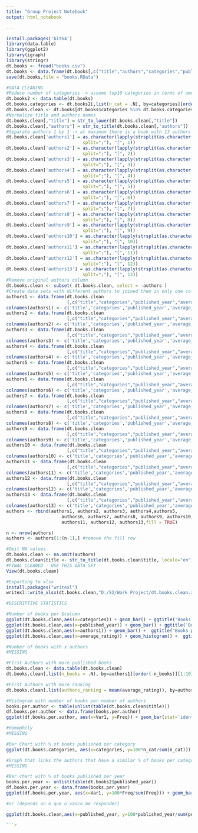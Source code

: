 ```yaml
---
title: "Group Project Notebook"
output: html_notebook

---
```


```r
install.packages('bit64')
library(data.table)
library(ggplot2)
library(igraph)
library(stringr)
dt.books <- fread("books.csv")
dt.books <- data.frame(dt.books[,c("title","authors","categories","published_year","average_rating")])
save(dt.books,file = "books.RData")
```

```r
#DATA CLEANING
#Reduce number of categories -> assume top10 categories in terms of amount of books published
dt.books2 <- data.table(dt.books)
dt.books.categories <- dt.books2[,list(n_cat = .N), by=categories][order(-n_cat)][1:10]
dt.books.clean <- dt.books[dt.books$categories %in% dt.books.categories[,categories],]
#Normalize title and authors names
dt.books.clean[,"title"] = str_to_lower(dt.books.clean[,"title"])
dt.books.clean[,"authors"] = str_to_title(dt.books.clean[,"authors"])
#Separate authors 1 by 1 -> at maximum there is a book with 13 authors
dt.books.clean['authors1'] = as.character(lapply(strsplit(as.character(dt.books.clean[,"authors"]), 
                             split=";"), "[", 1))
dt.books.clean['authors2'] = as.character(lapply(strsplit(as.character(dt.books.clean[,"authors"]), 
                             split=";"), "[", 2))
dt.books.clean['authors3'] = as.character(lapply(strsplit(as.character(dt.books.clean[,"authors"]), 
                             split=";"), "[", 3))
dt.books.clean['authors4'] = as.character(lapply(strsplit(as.character(dt.books.clean[,"authors"]), 
                             split=";"), "[", 4))
dt.books.clean['authors5'] = as.character(lapply(strsplit(as.character(dt.books.clean[,"authors"]), 
                             split=";"), "[", 5))
dt.books.clean['authors6'] = as.character(lapply(strsplit(as.character(dt.books.clean[,"authors"]), 
                             split=";"), "[", 6))
dt.books.clean['authors7'] = as.character(lapply(strsplit(as.character(dt.books.clean[,"authors"]), 
                             split=";"), "[", 7))
dt.books.clean['authors8'] = as.character(lapply(strsplit(as.character(dt.books.clean[,"authors"]), 
                             split=";"), "[", 8))
dt.books.clean['authors9'] = as.character(lapply(strsplit(as.character(dt.books.clean[,"authors"]), 
                             split=";"), "[", 9))
dt.books.clean['authors10'] = as.character(lapply(strsplit(as.character(dt.books.clean[,"authors"]), 
                             split=";"), "[", 10))
dt.books.clean['authors11'] = as.character(lapply(strsplit(as.character(dt.books.clean[,"authors"]), 
                             split=";"), "[", 11))
dt.books.clean['authors12'] = as.character(lapply(strsplit(as.character(dt.books.clean[,"authors"]), 
                             split=";"), "[", 12))
dt.books.clean['authors13'] = as.character(lapply(strsplit(as.character(dt.books.clean[,"authors"]), 
                             split=";"), "[", 13))
#Remove original authors column
dt.books.clean <- subset( dt.books.clean, select = -authors )
#Create data sets with different authors to joined them in only one column
authors1 <- data.frame(dt.books.clean
                       [,c("title","categories","published_year","average_rating","authors1")])
colnames(authors1) <- c('title','categories','published_year','average_rating','authors')
authors2 <- data.frame(dt.books.clean
                       [,c("title","categories","published_year","average_rating","authors2")])
colnames(authors2) <- c('title','categories','published_year','average_rating','authors')
authors3 <- data.frame(dt.books.clean
                       [,c("title","categories","published_year","average_rating","authors3")])
colnames(authors3) <- c('title','categories','published_year','average_rating','authors')
authors4 <- data.frame(dt.books.clean
                       [,c("title","categories","published_year","average_rating","authors4")])
colnames(authors4) <- c('title','categories','published_year','average_rating','authors')
authors5 <- data.frame(dt.books.clean
                       [,c("title","categories","published_year","average_rating","authors5")])
colnames(authors5) <- c('title','categories','published_year','average_rating','authors')
authors6 <- data.frame(dt.books.clean
                       [,c("title","categories","published_year","average_rating","authors6")])
colnames(authors6) <- c('title','categories','published_year','average_rating','authors')
authors7 <- data.frame(dt.books.clean
                       [,c("title","categories","published_year","average_rating","authors7")])
colnames(authors7) <- c('title','categories','published_year','average_rating','authors')
authors8 <- data.frame(dt.books.clean
                       [,c("title","categories","published_year","average_rating","authors8")])
colnames(authors8) <- c('title','categories','published_year','average_rating','authors')
authors9 <- data.frame(dt.books.clean
                       [,c("title","categories","published_year","average_rating","authors9")])
colnames(authors9) <- c('title','categories','published_year','average_rating','authors')
authors10 <- data.frame(dt.books.clean
                       [,c("title","categories","published_year","average_rating","authors10")])
colnames(authors10) <- c('title','categories','published_year','average_rating','authors')
authors11 <- data.frame(dt.books.clean
                       [,c("title","categories","published_year","average_rating","authors11")])
colnames(authors11) <- c('title','categories','published_year','average_rating','authors')
authors12 <- data.frame(dt.books.clean
                       [,c("title","categories","published_year","average_rating","authors12")])
colnames(authors12) <- c('title','categories','published_year','average_rating','authors')
authors13 <- data.frame(dt.books.clean
                       [,c("title","categories","published_year","average_rating","authors13")])
colnames(authors13) <- c('title','categories','published_year','average_rating','authors')
authors <- rbind(authors1, authors2, authors3, authors4,authors5,
                     authors6, authors7, authors8, authors9, authors10,
                     authors11, authors12, authors13,fill = TRUE)

n <- nrow(authors)
authors <- authors[1:(n-1),] #remove the fill row

#Omit NA values
dt.books.clean <- na.omit(authors)
dt.books.clean$title <- str_to_title(dt.books.clean$title, locale="en")
#FINAL CLEANED - USE THIS DATA SET
View(dt.books.clean)

#Exporting to xlsx
install.packages("writexl")
writexl::write_xlsx(dt.books.clean,"D:/S2/Work Project/dt.books.clean.xlsx")

```

```r
#DESCRIPTIVE STATISTICS

#Number of books per $column
ggplot(dt.books.clean,aes(x=categories)) + geom_bar() + ggtitle('Books per Category')
ggplot(dt.books.clean,aes(x=published_year)) + geom_bar() + ggtitle('Books Published per Year')
ggplot(dt.books.clean,aes(x=authors1)) + geom_bar() +  ggtitle('Books per First Author')
ggplot(dt.books.clean,aes(x=average_rating)) + geom_histogram() +  ggtitle('Books per Ranking')

#Number of books with x authors
#MISSING

#First Authors with more published books
dt.books.clean <- data.table(dt.books.clean)
dt.books.clean[,list(n_books = .N), by=authors1][order(-n_books)][1:10]

#First Authors with more ranking
dt.books.clean[,list(authors_ranking = mean(average_rating)), by=authors1][order(-authors_ranking)][1:10]

#Histogram with number of books per number of authors
books.per.author <- table(unlist(table(dt.books.clean$title)))
df.books.per.author <- data.frame(books.per.author)
ggplot(df.books.per.author, aes(x=Var1, y=Freq)) + geom_bar(stat='identity') + ggtitle('Number of Books per Number of Authors') + xlab('Number of Authors') + ylab('Number of Books')

#Homophily
#MISSING

#Bar Chart with % of books published per category
ggplot(dt.books.categories, aes(x=categories, y=100*n_cat/sum(n_cat))) + geom_bar(stat='identity') + ggtitle('% of Books per Category') + xlab('Categories') + ylab('% of Total Books')

#Graph that links the authors that have a similar % of books per category published with them
#MISSING

#Bar chart with % of books published per year
books.per.year <- unlist(table(dt.books2$published_year))
df.books.per.year <- data.frame(books.per.year)
ggplot(df.books.per.year, aes(x=Var1, y=100*Freq/sum(Freq))) + geom_bar(stat='identity') + ggtitle('% of Books per Year') + xlab('Year') + ylab('% of Total Books')

#or (depends on o que o vasco me responder)

ggplot(dt.books.clean,aes(x=published_year, y=100*published_year/sum(published_year))) + geom_bar(stat='identity') + ggtitle('% of Books per Year')

```r
```

```r
```

```r
```

```r
```

```r
```

```r
```

```r
```

```r
```

```r
```

```r
```
